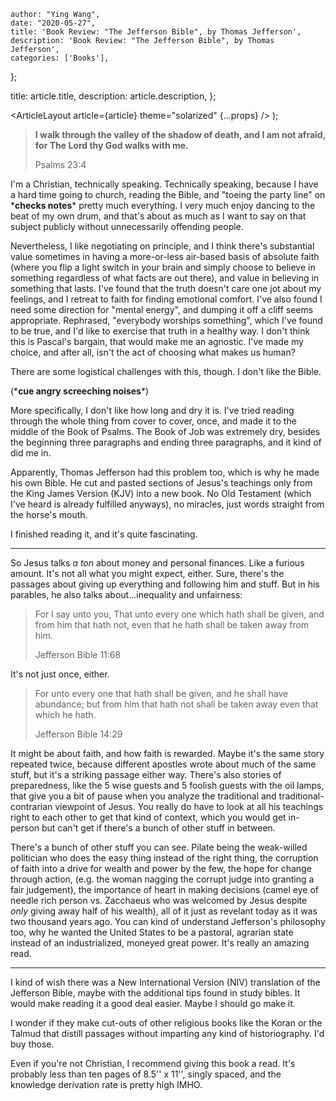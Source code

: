 
    author: "Ying Wang",
    date: "2020-05-27",
    title: 'Book Review: "The Jefferson Bible", by Thomas Jefferson',
    description: 'Book Review: "The Jefferson Bible", by Thomas Jefferson',
    categories: ['Books'],
};

  title: article.title,
  description: article.description,
};

  <ArticleLayout article={article} theme="solarized" {...props} />
);

> **I walk through the valley of the shadow of death, and I am not afraid, for
> The Lord thy God walks with me.**
>
> Psalms 23:4

I'm a Christian, technically speaking. Technically speaking, because I have a
hard time going to church, reading the Bible, and "toeing the party line" on \***checks notes**\* pretty much everything. I very much enjoy dancing to the
beat of my own drum, and that's about as much as I want to say on that subject
publicly without unnecessarily offending people.

Nevertheless, I like negotiating on principle, and I think there's substantial
value sometimes in having a more-or-less air-based basis of absolute faith
(where you flip a light switch in your brain and simply choose to believe in
something regardless of what facts are out there), and value in believing in
something that lasts. I've found that the truth doesn't care one jot about my
feelings, and I retreat to faith for finding emotional comfort. I've also found
I need some direction for "mental energy", and dumping it off a cliff seems
appropriate. Rephrased, "everybody worships something", which I've found to be
true, and I'd like to exercise that truth in a healthy way. I don't think this
is Pascal's bargain, that would make me an agnostic. I've made my choice, and
after all, isn't the act of choosing what makes us human?

There are some logistical challenges with this, though. I don't like the Bible.

(\***cue angry screeching noises**\*)

More specifically, I don't like how long and dry it is. I've tried reading
through the whole thing from cover to cover, once, and made it to the middle of
the Book of Psalms. The Book of Job was extremely dry, besides the beginning
three paragraphs and ending three paragraphs, and it kind of did me in.

Apparently, Thomas Jefferson had this problem too, which is why he made his own
Bible. He cut and pasted sections of Jesus's teachings only from the King James
Version (KJV) into a new book. No Old Testament (which I've heard is already
fulfilled anyways), no miracles, just words straight from the horse's mouth.

I finished reading it, and it's quite fascinating.

---

So Jesus talks _a ton_ about money and personal finances. Like a furious amount.
It's not all what you might expect, either. Sure, there's the passages about
giving up everything and following him and stuff. But in his parables, he also
talks about...inequality and unfairness:

> For I say unto you, That unto every one which hath shall be given, and from
> him that hath not, even that he hath shall be taken away from him.
>
> Jefferson Bible 11:68

It's not just once, either.

> For unto every one that hath shall be given, and he shall have abundance; but
> from him that hath not shall be taken away even that which he hath.
>
> Jefferson Bible 14:29

It might be about faith, and how faith is rewarded. Maybe it's the same story
repeated twice, because different apostles wrote about much of the same stuff,
but it's a striking passage either way. There's also stories of preparedness,
like the 5 wise guests and 5 foolish guests with the oil lamps, that give you a
bit of pause when you analyze the traditional and traditional-contrarian
viewpoint of Jesus. You really do have to look at all his teachings right to
each other to get that kind of context, which you would get in-person but can't
get if there's a bunch of other stuff in between.

There's a bunch of other stuff you can see. Pilate being the weak-willed
politician who does the easy thing instead of the right thing, the corruption of
faith into a drive for wealth and power by the few, the hope for change through
action, (e.g. the woman nagging the corrupt judge into granting a fair
judgement), the importance of heart in making decisions (camel eye of needle
rich person vs. Zacchaeus who was welcomed by Jesus despite _only_ giving away
half of his wealth), all of it just as revelant today as it was two thousand
years ago. You can kind of understand Jefferson's philosophy too, why he wanted
the United States to be a pastoral, agrarian state instead of an industrialized,
moneyed great power. It's really an amazing read.

---

I kind of wish there was a New International Version (NIV) translation of the
Jefferson Bible, maybe with the additional tips found in study bibles. It would
make reading it a good deal easier. Maybe I should go make it.

I wonder if they make cut-outs of other religious books like the Koran or the
Talmud that distill passages without imparting any kind of historiography. I'd
buy those.

Even if you're not Christian, I recommend giving this book a read. It's probably
less than ten pages of 8.5'' x 11'', singly spaced, and the knowledge derivation
rate is pretty high IMHO.
